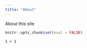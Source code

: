 ```yaml
---
title: "About"
---
```


About this site


```r
knitr::opts_chunk$set(eval = FALSE)
```


```bash
1 + 1
```
